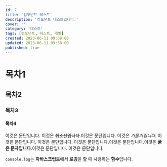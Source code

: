 ```yaml
---
id: 7
title: '컴포넌트 테스트'
description: '컴포넌트 테스트입니다.'
cover: ''
category: '테스트'
tags: [컴포넌트, 테스트, 개발]
created: 2023-06-11 09:38:00
updated: 2023-06-11 09:38:00
published: true
---
```


# 목차1

## 목차2

### 목차3

#### 목차4

이것은 문단입니다. 이것은 ~~취소선입니다~~.이것은 문단입니다. 이것은 *기울기입니다*. 이것은 문단입니다. 이것은 문단입니다. 이것은 문단입니다.이것은 문단입니다.이것은 **굵은 문자입니다**.이것은 문단입니다. 이것은 문단입니다.

`console.log`는 **자바스크립트**에서 **로깅**을 할 때 사용하는 **함수**입니다.
